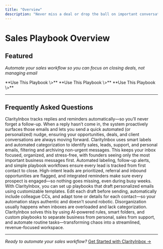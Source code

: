 ```yaml
---
title: "Overview"
description: "Never miss a deal or drop the ball on important conversations"
---
```


# Sales Playbook Overview

## Featured

_Automate your sales workflow so you can focus on closing deals, not managing email_

<CardGroup cols={2}>
  <Card title="Auto-CC Co-founder on Investor Introductions" icon="handshake" href="/playbooks/sales/speed-to-lead">
    **Use This Playbook \>**
  </Card>
  <Card title="Thank Referrer and Engage New Prospect" icon="user-plus" href="/playbooks/sales/referral">
    **Use This Playbook \>**
  </Card>
  <Card title="Systematic Follow-up for Non-responders" icon="repeat" href="/playbooks/sales/lead-qualification">
    **Use This Playbook \>**
  </Card>
</CardGroup>

---

## Frequently Asked Questions

<Accordion title="How do I stop missing important follow-ups in my email?">
  ClarityInbox tracks replies and reminders automatically—so you’ll never forget a follow-up. When a reply hasn’t come in, the system proactively surfaces those emails and lets you send a quick automated (or personalized) nudge, ensuring your opportunities, deals, and client conversations are always moving forward.
</Accordion>

<Accordion title="How can I organize my overwhelming inbox for my small business?">
  ClarityInbox uses smart labels and automated categorization to identify sales, leads, support, and personal emails, filtering and archiving non-urgent messages. This keeps your inbox focused, organized, and stress-free, with founders seeing only the most important business messages first.
</Accordion>

<Accordion title="What's the best way to manage leads without things falling through the cracks?">
  Automated labeling, follow-up alerts, and simple playbook workflows ensure every lead is tracked from first contact to close. High-intent leads are prioritized, referral and inbound opportunities are flagged, and integrated reminders make sure every prospect is engaged—so nothing goes missing, even during busy weeks.
</Accordion>

<Accordion title="How do I automate email follow-ups without losing the personal touch?">
  With ClarityInbox, you can set up playbooks that draft personalized emails using customizable templates. Edit each draft before sending, automatically include colleague CCs, and adapt tone or details for each contact—so your automation stays authentic and doesn’t sound robotic.
</Accordion>

<Accordion title="Why do my business emails get disorganized and how can I fix it?">
  Disorganization usually happens when inboxes are overloaded and lack categorization. ClarityInbox solves this by using AI-powered rules, smart folders, and custom playbooks to separate business from personal, sales from support, and automate routine tasks—transforming chaos into a streamlined, revenue-focused workspace.
</Accordion>

---

_Ready to automate your sales workflow?_ [Get Started with ClarityInbox →](https://clarityinbox.com/dashboard)